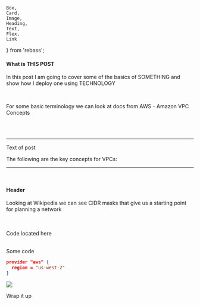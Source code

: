     Box,
    Card,
    Image,
    Heading,
    Text,
    Flex,
    Link
} from 'rebass';



#### What is THIS POST
In this post I am going to cover some of the basics of SOMETHING and show how I deploy one using TECHNOLOGY

<br/>

For some basic terminology we can look at docs from AWS  - <Link href={vpcConcepts} target="_blank">Amazon VPC Concepts</Link>

<br/>
<br/>

---

Text of post

The following are the key concepts for VPCs:

---

<br/>

#### Header
Looking at Wikipedia we can see CIDR masks that give us a starting point for planning a network


<br/>

<br/>

<Link p={4} href={Repo} target="_blank">Code located here</Link>

<br/>
<br/>

Some code
```json
provider "aws" {
  region = "us-west-2"
}
```

<Image p={4} verticalAlign='middle' src={props.images.NETWORKCIDR_IMAGE} />

Wrap it up

<br/>
